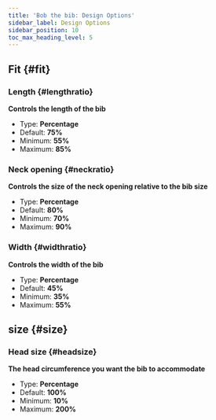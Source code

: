 ```yaml
---
title: 'Bob the bib: Design Options'
sidebar_label: Design Options
sidebar_position: 10
toc_max_heading_level: 5
---
```



## Fit {#fit}

### Length {#lengthratio}

**Controls the length of the bib**

- Type: **Percentage**
- Default: **75%**
- Minimum: **55%**
- Maximum: **85%**

<Lengthratio />

### Neck opening {#neckratio}

**Controls the size of the neck opening relative to the bib size**

- Type: **Percentage**
- Default: **80%**
- Minimum: **70%**
- Maximum: **90%**

<Neckratio />

### Width {#widthratio}

**Controls the width of the bib**

- Type: **Percentage**
- Default: **45%**
- Minimum: **35%**
- Maximum: **55%**

<Widthratio />

## size {#size}

### Head size {#headsize}

**The head circumference you want the bib to accommodate**

- Type: **Percentage**
- Default: **100%**
- Minimum: **10%**
- Maximum: **200%**

<Headsize />
